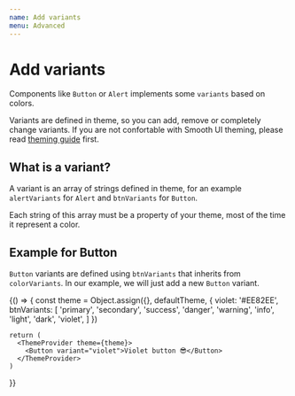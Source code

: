 ```yaml
---
name: Add variants
menu: Advanced
---
```



# Add variants

Components like `Button` or `Alert` implements some `variants` based on colors.

Variants are defined in theme, so you can add, remove or completely change variants. If you are not confortable with Smooth UI theming, please read [theming guide](/docs-basics-theming) first.

## What is a variant?

A variant is an array of strings defined in theme, for an example `alertVariants` for `Alert` and `btnVariants` for `Button`.

Each string of this array must be a property of your theme, most of the time it represent a color.

## Example for Button

`Button` variants are defined using `btnVariants` that inherits from `colorVariants`. In our example, we will just add a new `Button` variant.

<Playground>
  {() => {
    const theme = Object.assign({}, defaultTheme, {
      violet: '#EE82EE',
      btnVariants: [
        'primary',
        'secondary',
        'success',
        'danger',
        'warning',
        'info',
        'light',
        'dark',
        'violet',
      ]
    })

    return (
      <ThemeProvider theme={theme}>
        <Button variant="violet">Violet button 😎</Button>
      </ThemeProvider>
    )
  }}
</Playground>
